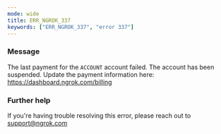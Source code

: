 ```yaml
---
mode: wide
title: ERR_NGROK_337
keywords: ["ERR_NGROK_337", "error 337"]
---
```


### Message

The last payment for the `ACCOUNT` account failed.
The account has been suspended. Update the payment information here:
https://dashboard.ngrok.com/billing

### Further help

If you're having trouble resolving this error, please reach out to [support@ngrok.com](mailto:support@ngrok.com?subject=Help%20with%20ERR_NGROK_337)
